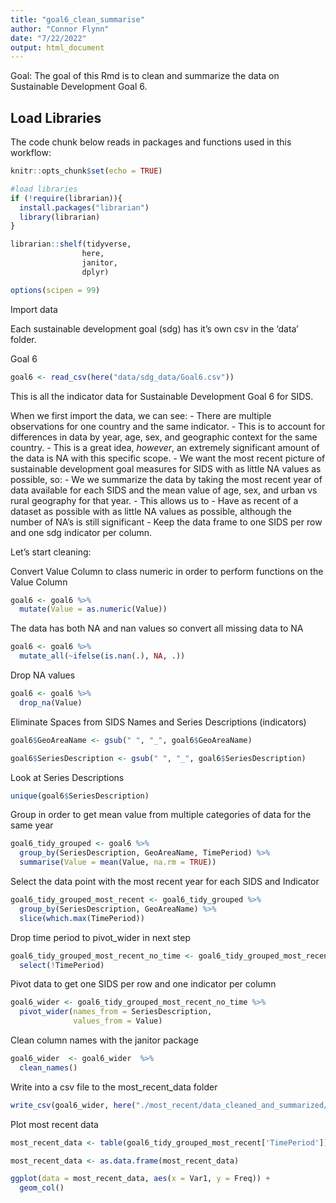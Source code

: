 ```yaml
---
title: "goal6_clean_summarise"
author: "Connor Flynn"
date: "7/22/2022"
output: html_document
---
```


Goal: The goal of this Rmd is to clean and summarize the data on Sustainable Development Goal 6.


## Load Libraries

The code chunk below reads in packages and functions used in this workflow:

```r
knitr::opts_chunk$set(echo = TRUE)

#load libraries
if (!require(librarian)){
  install.packages("librarian")
  library(librarian)
}

librarian::shelf(tidyverse,
                here,
                janitor,
                dplyr)

options(scipen = 99)
```


Import data

Each sustainable development goal (sdg) has it's own csv in the 'data' folder. 

Goal 6
```r
goal6 <- read_csv(here("data/sdg_data/Goal6.csv"))

```


This is all the indicator data for Sustainable Development Goal 6 for SIDS.

When we first import the data, we can see:
  - There are multiple observations for one country and the same indicator. 
      - This is to account for differences in data by year, age, sex, and geographic context for the same country.
      - This is a great idea, *however*, an extremely significant amount of the data is NA with this specific scope. 
  - We want the most recent picture of sustainable development goal measures for SIDS with as little NA values as possible, so:
      - We we summarize the data by taking the most recent year of data available for each SIDS and the mean value of age, sex, and urban vs rural geography for that year. 
      - This allows us to
        - Have as recent of a dataset as possible with as little NA values as possible, although the number of NA's is still significant
        - Keep the data frame to one SIDS per row and one sdg indicator per column.
      
Let's start cleaning:




Convert Value Column to class numeric in order to perform functions on the Value Column
```r
goal6 <- goal6 %>% 
  mutate(Value = as.numeric(Value))
```


The data has both NA and nan values so convert all missing data to NA

```r
goal6 <- goal6 %>% 
  mutate_all(~ifelse(is.nan(.), NA, .))

```


Drop NA values
```r
goal6 <- goal6 %>% 
  drop_na(Value)
```



Eliminate Spaces from SIDS Names and Series Descriptions (indicators)
```r
goal6$GeoAreaName <- gsub(" ", "_", goal6$GeoAreaName)

goal6$SeriesDescription <- gsub(" ", "_", goal6$SeriesDescription)
```


Look at Series Descriptions
```r
unique(goal6$SeriesDescription)
```



Group in order to get mean value from multiple categories of data for the same year
```r

goal6_tidy_grouped <- goal6 %>% 
  group_by(SeriesDescription, GeoAreaName, TimePeriod) %>% 
  summarise(Value = mean(Value, na.rm = TRUE))
```


Select the data point with the most recent year for each SIDS and Indicator
```r
goal6_tidy_grouped_most_recent <- goal6_tidy_grouped %>% 
  group_by(SeriesDescription, GeoAreaName) %>% 
  slice(which.max(TimePeriod))
```

Drop time period to pivot_wider in next step
```r
goal6_tidy_grouped_most_recent_no_time <- goal6_tidy_grouped_most_recent %>% 
  select(!TimePeriod)
```

Pivot data to get one SIDS per row and one indicator per column
```r
goal6_wider <- goal6_tidy_grouped_most_recent_no_time %>% 
  pivot_wider(names_from = SeriesDescription,
              values_from = Value)
```


Clean column names with the janitor package
```r
goal6_wider  <- goal6_wider  %>% 
  clean_names()

```

Write into a csv file to the most_recent_data folder

```r
write_csv(goal6_wider, here("./most_recent/data_cleaned_and_summarized/goal6_most_recent.csv"))
```


Plot most recent data 

```r
most_recent_data <- table(goal6_tidy_grouped_most_recent['TimePeriod'])

most_recent_data <- as.data.frame(most_recent_data)
```


```r
ggplot(data = most_recent_data, aes(x = Var1, y = Freq)) +
  geom_col()
```